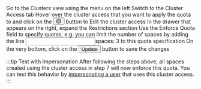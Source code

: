 


<Flow id="enforce-quotas-ui">
  <Step>
    Go to the <NavStep>Clusters</NavStep> view using the menu on the left
  </Step>
  <Step>
    Switch to the <Label>Cluster Access</Label> tab
  </Step>
  <Step>
    Hover over the cluster access that you want to apply the quota to and click on the <Button><svg viewBox="64 64 896 896" focusable="false" class="" data-icon="setting" width="1em" height="1em" fill="currentColor" aria-hidden="true"><path d="M924.8 625.7l-65.5-56c3.1-19 4.7-38.4 4.7-57.8s-1.6-38.8-4.7-57.8l65.5-56a32.03 32.03 0 009.3-35.2l-.9-2.6a443.74 443.74 0 00-79.7-137.9l-1.8-2.1a32.12 32.12 0 00-35.1-9.5l-81.3 28.9c-30-24.6-63.5-44-99.7-57.6l-15.7-85a32.05 32.05 0 00-25.8-25.7l-2.7-.5c-52.1-9.4-106.9-9.4-159 0l-2.7.5a32.05 32.05 0 00-25.8 25.7l-15.8 85.4a351.86 351.86 0 00-99 57.4l-81.9-29.1a32 32 0 00-35.1 9.5l-1.8 2.1a446.02 446.02 0 00-79.7 137.9l-.9 2.6c-4.5 12.5-.8 26.5 9.3 35.2l66.3 56.6c-3.1 18.8-4.6 38-4.6 57.1 0 19.2 1.5 38.4 4.6 57.1L99 625.5a32.03 32.03 0 00-9.3 35.2l.9 2.6c18.1 50.4 44.9 96.9 79.7 137.9l1.8 2.1a32.12 32.12 0 0035.1 9.5l81.9-29.1c29.8 24.5 63.1 43.9 99 57.4l15.8 85.4a32.05 32.05 0 0025.8 25.7l2.7.5a449.4 449.4 0 00159 0l2.7-.5a32.05 32.05 0 0025.8-25.7l15.7-85a350 350 0 0099.7-57.6l81.3 28.9a32 32 0 0035.1-9.5l1.8-2.1c34.8-41.1 61.6-87.5 79.7-137.9l.9-2.6c4.5-12.3.8-26.3-9.3-35zM788.3 465.9c2.5 15.1 3.8 30.6 3.8 46.1s-1.3 31-3.8 46.1l-6.6 40.1 74.7 63.9a370.03 370.03 0 01-42.6 73.6L721 702.8l-31.4 25.8c-23.9 19.6-50.5 35-79.3 45.8l-38.1 14.3-17.9 97a377.5 377.5 0 01-85 0l-17.9-97.2-37.8-14.5c-28.5-10.8-55-26.2-78.7-45.7l-31.4-25.9-93.4 33.2c-17-22.9-31.2-47.6-42.6-73.6l75.5-64.5-6.5-40c-2.4-14.9-3.7-30.3-3.7-45.5 0-15.3 1.2-30.6 3.7-45.5l6.5-40-75.5-64.5c11.3-26.1 25.6-50.7 42.6-73.6l93.4 33.2 31.4-25.9c23.7-19.5 50.2-34.9 78.7-45.7l37.9-14.3 17.9-97.2c28.1-3.2 56.8-3.2 85 0l17.9 97 38.1 14.3c28.7 10.8 55.4 26.2 79.3 45.8l31.4 25.8 92.8-32.9c17 22.9 31.2 47.6 42.6 73.6L781.8 426l6.5 39.9zM512 326c-97.2 0-176 78.8-176 176s78.8 176 176 176 176-78.8 176-176-78.8-176-176-176zm79.2 255.2A111.6 111.6 0 01512 614c-29.9 0-58-11.7-79.2-32.8A111.6 111.6 0 01400 502c0-29.9 11.7-58 32.8-79.2C454 401.6 482.1 390 512 390c29.9 0 58 11.6 79.2 32.8A111.6 111.6 0 01624 502c0 29.9-11.7 58-32.8 79.2z"></path></svg></Button> button to <Label>Edit</Label> the cluster access
  </Step>
  <Step>
    In the drawer that appears on the right, expand the <Expander>Restrictions</Expander> section
  </Step>
  <Step>
    Use the <Label>Enforce Quota</Label> field to specify quotas, e.g. you can limit the number of spaces by adding the line <Input>spaces: 3</Input> to this quota specification
  </Step>
  <Step>
    On the very bottom, click on the <Button>Update</Button> button to save the changes
  </Step>
</Flow>

:::tip Test with Impersonation
After following the steps above, all spaces created using the cluster access in step 7 will now enforce this quota. You can test this behavior by [impersonating a user](../../users/impersonation.mdx) that uses this cluster access.
:::